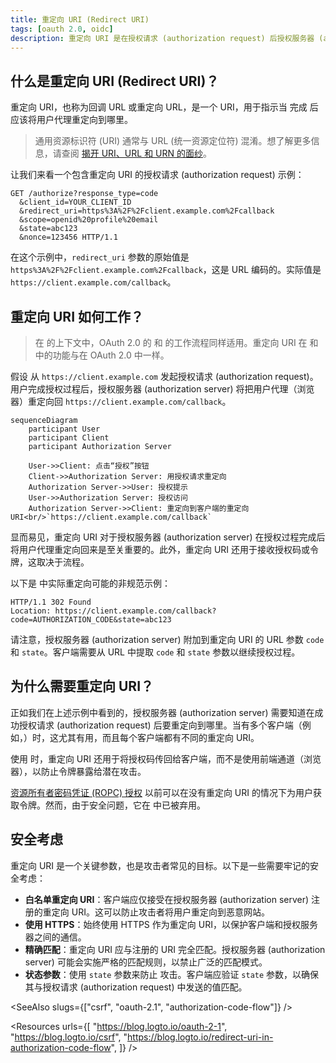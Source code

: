 ```yaml
---
title: 重定向 URI (Redirect URI)
tags: [oauth 2.0, oidc]
description: 重定向 URI 是在授权请求 (authorization request) 后授权服务器 (authorization server) 将用户代理重定向的 URI。在涉及用户交互的 OAuth 2.0 和 OpenID Connect (OIDC) 授权中，它是一个必要的参数。
---
```


## 什么是重定向 URI (Redirect URI)？

重定向 URI，也称为回调 URL 或重定向 URL，是一个 URI，用于指示当 <Ref slug="authorization-server" /> 完成 <Ref slug="authorization-request" /> 后应该将用户代理重定向到哪里。

> 通用资源标识符 (URI) 通常与 URL (统一资源定位符) 混淆。想了解更多信息，请查阅 [揭开 URI、URL 和 URN 的面纱](https://blog.logto.io/unveiling-uri-url-and-urn)。

让我们来看一个包含重定向 URI 的授权请求 (authorization request) 示例：

```http
GET /authorize?response_type=code
  &client_id=YOUR_CLIENT_ID
  &redirect_uri=https%3A%2F%2Fclient.example.com%2Fcallback
  &scope=openid%20profile%20email
  &state=abc123
  &nonce=123456 HTTP/1.1
```

在这个示例中，`redirect_uri` 参数的原始值是 `https%3A%2F%2Fclient.example.com%2Fcallback`，这是 URL 编码的。实际值是 `https://client.example.com/callback`。

## 重定向 URI 如何工作？

> 在 <Ref slug="openid-connect" /> 的上下文中，OAuth 2.0 的 <Ref slug="authorization-request" /> 和 <Ref slug="authorization-server" /> 的工作流程同样适用。重定向 URI 在 <Ref slug="authentication-request" /> 和 <Ref slug="openid-connect" headingId="openid-provider-op" /> 中的功能与在 OAuth 2.0 中一样。

假设 <Ref slug="client" /> 从 `https://client.example.com` 发起授权请求 (authorization request)。用户完成授权过程后，授权服务器 (authorization server) 将把用户代理（浏览器）重定向回 `https://client.example.com/callback`。

```mermaid
sequenceDiagram
    participant User
    participant Client
    participant Authorization Server

    User->>Client: 点击“授权”按钮
    Client->>Authorization Server: 用授权请求重定向
    Authorization Server->>User: 授权提示
    User->>Authorization Server: 授权访问
    Authorization Server->>Client: 重定向到客户端的重定向 URI<br/>`https://client.example.com/callback`
```

显而易见，重定向 URI 对于授权服务器 (authorization server) 在授权过程完成后将用户代理重定向回来是至关重要的。此外，重定向 URI 还用于接收授权码或令牌，这取决于流程。

以下是 <Ref slug="authorization-code-flow" /> 中实际重定向可能的非规范示例：

```http
HTTP/1.1 302 Found
Location: https://client.example.com/callback?code=AUTHORIZATION_CODE&state=abc123
```

请注意，授权服务器 (authorization server) 附加到重定向 URI 的 URL 参数 `code` 和 `state`。客户端需要从 URL 中提取 `code` 和 `state` 参数以继续授权过程。

## 为什么需要重定向 URI？

正如我们在上述示例中看到的，授权服务器 (authorization server) 需要知道在成功授权请求 (authorization request) 后要重定向到哪里。当有多个客户端（例如，<Ref slug="single-sign-on" />）时，这尤其有用，而且每个客户端都有不同的重定向 URI。

使用 <Ref slug="authorization-code-flow" /> 时，重定向 URI 还用于将授权码传回给客户端，而不是使用前端通道（浏览器），以防止令牌暴露给潜在攻击。

[资源所有者密码凭证 (ROPC) 授权](https://datatracker.ietf.org/doc/html/rfc6749#section-4.3) 以前可以在没有重定向 URI 的情况下为用户获取令牌。然而，由于安全问题，它在 <Ref slug="oauth-2.1" /> 中已被弃用。

## 安全考虑

重定向 URI 是一个关键参数，也是攻击者常见的目标。以下是一些需要牢记的安全考虑：

- **白名单重定向 URI**：客户端应仅接受在授权服务器 (authorization server) 注册的重定向 URI。这可以防止攻击者将用户重定向到恶意网站。
- **使用 HTTPS**：始终使用 HTTPS 作为重定向 URI，以保护客户端和授权服务器之间的通信。
- **精确匹配**：重定向 URI 应与注册的 URI 完全匹配。授权服务器 (authorization server) 可能会实施严格的匹配规则，以禁止广泛的匹配模式。
- **状态参数**：使用 `state` 参数来防止 <Ref slug="csrf" /> 攻击。客户端应验证 `state` 参数，以确保其与授权请求 (authorization request) 中发送的值匹配。

<SeeAlso slugs={["csrf", "oauth-2.1", "authorization-code-flow"]} />

<Resources
  urls={[
    "https://blog.logto.io/oauth-2-1",
    "https://blog.logto.io/csrf",
    "https://blog.logto.io/redirect-uri-in-authorization-code-flow",
  ]}
/>
